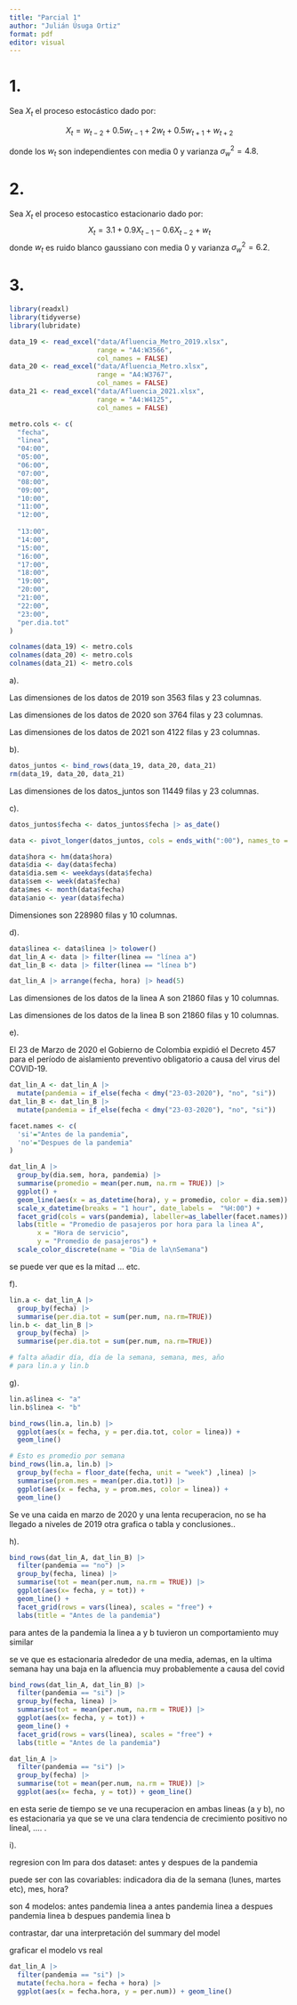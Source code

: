 ```yaml
---
title: "Parcial 1"
author: "Julián Úsuga Ortiz"
format: pdf
editor: visual
---
```


# 1.

Sea $X_t$ el proceso estocástico dado por:

$$
X_t = w_{t-2} + 0.5w_{t-1} + 2w_t+0.5w_{t+1} + w_{t+2}
$$

donde los $w_t$ son independientes con media $0$ y varianza $\sigma_w^2 = 4.8$.


# 2.

Sea $X_t$ el proceso estocastico estacionario dado por:
$$
X_t = 3.1 + 0.9X_{t−1} − 0.6X_{t−2} + w_t
$$
donde $w_t$ es ruido blanco gaussiano con media $0$ y varianza $\sigma_w^2 = 6.2$.



# 3.

```r
library(readxl)
library(tidyverse)
library(lubridate)

data_19 <- read_excel("data/Afluencia_Metro_2019.xlsx",
                      range = "A4:W3566",
                      col_names = FALSE)
data_20 <- read_excel("data/Afluencia_Metro.xlsx",
                      range = "A4:W3767",
                      col_names = FALSE)
data_21 <- read_excel("data/Afluencia_2021.xlsx",
                      range = "A4:W4125",
                      col_names = FALSE)


```

```r
metro.cols <- c(
  "fecha",
  "linea",
  "04:00",
  "05:00",
  "06:00",
  "07:00",
  "08:00",
  "09:00",
  "10:00",
  "11:00",
  "12:00",
  
  "13:00",
  "14:00",
  "15:00",
  "16:00",
  "17:00",
  "18:00",
  "19:00",
  "20:00",
  "21:00",
  "22:00",
  "23:00",
  "per.dia.tot"
) 

colnames(data_19) <- metro.cols
colnames(data_20) <- metro.cols
colnames(data_21) <- metro.cols
```

a).

Las dimensiones de los datos de 2019 son 3563 filas y 23 columnas.

Las dimensiones de los datos de 2020 son 3764 filas y 23 columnas.

Las dimensiones de los datos de 2021 son 4122 filas y 23 columnas.

b).

```r
datos_juntos <- bind_rows(data_19, data_20, data_21)
rm(data_19, data_20, data_21)
```

Las dimensiones de los datos_juntos son 11449 filas y 23 columnas.

c).

```r
datos_juntos$fecha <- datos_juntos$fecha |> as_date()
```

```r
data <- pivot_longer(datos_juntos, cols = ends_with(":00"), names_to = "hora", values_to = "per.num")

data$hora <- hm(data$hora)
data$dia <- day(data$fecha)
data$dia.sem <- weekdays(data$fecha)
data$sem <- week(data$fecha)
data$mes <- month(data$fecha)
data$anio <- year(data$fecha)
```

Dimensiones son 228980 filas y 10 columnas.

d).

```r
data$linea <- data$linea |> tolower() 
dat_lin_A <- data |> filter(linea == "línea a")
dat_lin_B <- data |> filter(linea == "línea b")
```

```r
dat_lin_A |> arrange(fecha, hora) |> head(5) 
```

Las dimensiones de los datos de la linea A son 21860 filas y 10 columnas.

Las dimensiones de los datos de la linea B son 21860 filas y 10 columnas.

e).

El 23 de Marzo de 2020 el Gobierno de Colombia expidió el Decreto 457 para el período de aislamiento preventivo obligatorio a causa del virus del COVID-19.

```r
dat_lin_A <- dat_lin_A |>
  mutate(pandemia = if_else(fecha < dmy("23-03-2020"), "no", "si"))
dat_lin_B <- dat_lin_B |>
  mutate(pandemia = if_else(fecha < dmy("23-03-2020"), "no", "si"))
```


```r
facet.names <- c(
  'si'="Antes de la pandemia",
  'no'="Despues de la pandemia"
)

dat_lin_A |>
  group_by(dia.sem, hora, pandemia) |>
  summarise(promedio = mean(per.num, na.rm = TRUE)) |>
  ggplot() +
  geom_line(aes(x = as_datetime(hora), y = promedio, color = dia.sem)) +
  scale_x_datetime(breaks = "1 hour", date_labels =  "%H:00") + 
  facet_grid(cols = vars(pandemia), labeller=as_labeller(facet.names)) +
  labs(title = "Promedio de pasajeros por hora para la linea A", 
       x = "Hora de servicio", 
       y = "Promedio de pasajeros") +
  scale_color_discrete(name = "Dia de la\nSemana")
```

se puede ver que es la mitad ... etc.

f).

```r
lin.a <- dat_lin_A |> 
  group_by(fecha) |> 
  summarise(per.dia.tot = sum(per.num, na.rm=TRUE))
lin.b <- dat_lin_B |> 
  group_by(fecha) |> 
  summarise(per.dia.tot = sum(per.num, na.rm=TRUE))

# falta añadir día, día de la semana, semana, mes, año
# para lin.a y lin.b
```
g).

```r
lin.a$linea <- "a"
lin.b$linea <- "b"

bind_rows(lin.a, lin.b) |> 
  ggplot(aes(x = fecha, y = per.dia.tot, color = linea)) + 
  geom_line()
```


```r
# Esto es promedio por semana
bind_rows(lin.a, lin.b) |> 
  group_by(fecha = floor_date(fecha, unit = "week") ,linea) |> 
  summarise(prom.mes = mean(per.dia.tot)) |> 
  ggplot(aes(x = fecha, y = prom.mes, color = linea)) + 
  geom_line()
```
 Se ve una caida en marzo de 2020 y una lenta recuperacion, no se ha llegado a niveles de 2019
 otra grafica o tabla y conclusiones..

h).

```r
bind_rows(dat_lin_A, dat_lin_B) |>
  filter(pandemia == "no") |>
  group_by(fecha, linea) |>
  summarise(tot = mean(per.num, na.rm = TRUE)) |>
  ggplot(aes(x= fecha, y = tot)) + 
  geom_line() +
  facet_grid(rows = vars(linea), scales = "free") +
  labs(title = "Antes de la pandemia")
```

para antes de la pandemia la linea a y b tuvieron un comportamiento muy similar

se ve que es estacionaria alrededor de una media, ademas, en la ultima semana hay una baja en la afluencia muy probablemente a causa del covid

```r
bind_rows(dat_lin_A, dat_lin_B) |>
  filter(pandemia == "si") |>
  group_by(fecha, linea) |>
  summarise(tot = mean(per.num, na.rm = TRUE)) |>
  ggplot(aes(x= fecha, y = tot)) + 
  geom_line() +
  facet_grid(rows = vars(linea), scales = "free") +
  labs(title = "Antes de la pandemia")
```

```r
dat_lin_A |>
  filter(pandemia == "si") |>
  group_by(fecha) |>
  summarise(tot = mean(per.num, na.rm = TRUE)) |>
  ggplot(aes(x= fecha, y = tot)) + geom_line()
```

en esta serie de tiempo se ve una recuperacion en ambas lineas (a y b), no es estacionaria ya que se ve una clara tendencia de crecimiento positivo no lineal, .... .

i).

regresion con lm para dos dataset: antes y despues de la pandemia

puede ser con las covariables: indicadora dia de la semana (lunes, martes etc), mes, hora? 

son 4 modelos: 
antes pandemia linea a 
antes pandemia linea a 
despues pandemia linea b
despues pandemia linea b 

contrastar, dar una interpretación del summary del model

graficar el modelo vs real

```r
dat_lin_A |>
  filter(pandemia == "si") |>
  mutate(fecha.hora = fecha + hora) |>
  ggplot(aes(x = fecha.hora, y = per.num)) + geom_line()
```
